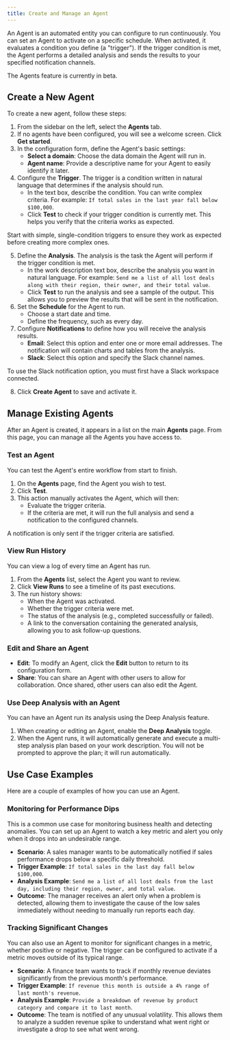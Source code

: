 ```yaml
---
title: Create and Manage an Agent
---
```


An Agent is an automated entity you can configure to run continuously. You can set an Agent to activate on a specific schedule. When activated, it evaluates a condition you define (a "trigger"). If the trigger condition is met, the Agent performs a detailed analysis and sends the results to your specified notification channels.

<Note>
The Agents feature is currently in beta.
</Note>

## Create a New Agent

To create a new agent, follow these steps:

1.  From the sidebar on the left, select the **Agents** tab.
2.  If no agents have been configured, you will see a welcome screen. Click **Get started**.
3.  In the configuration form, define the Agent's basic settings:
    * **Select a domain**: Choose the data domain the Agent will run in.
    * **Agent name**: Provide a descriptive name for your Agent to easily identify it later.
4.  Configure the **Trigger**. The trigger is a condition written in natural language that determines if the analysis should run.
    * In the text box, describe the condition. You can write complex criteria. For example: `If total sales in the last year fall below $100,000`.
    * Click **Test** to check if your trigger condition is currently met. This helps you verify that the criteria works as expected.

<Tip>
Start with simple, single-condition triggers to ensure they work as expected before creating more complex ones.
</Tip>

5.  Define the **Analysis**. The analysis is the task the Agent will perform if the trigger condition is met.
    * In the work description text box, describe the analysis you want in natural language. For example: `Send me a list of all lost deals along with their region, their owner, and their total value`.
    * Click **Test** to run the analysis and see a sample of the output. This allows you to preview the results that will be sent in the notification.
6.  Set the **Schedule** for the Agent to run.
    * Choose a start date and time.
    * Define the frequency, such as every day.
7.  Configure **Notifications** to define how you will receive the analysis results.
    * **Email**: Select this option and enter one or more email addresses. The notification will contain charts and tables from the analysis.
    * **Slack**: Select this option and specify the Slack channel names.

<Note>
To use the Slack notification option, you must first have a Slack workspace connected.
</Note>

8.  Click **Create Agent** to save and activate it.

## Manage Existing Agents

After an Agent is created, it appears in a list on the main **Agents** page. From this page, you can manage all the Agents you have access to.

### Test an Agent

You can test the Agent's entire workflow from start to finish.

1.  On the **Agents** page, find the Agent you wish to test.
2.  Click **Test**.
3.  This action manually activates the Agent, which will then:
    * Evaluate the trigger criteria.
    * If the criteria are met, it will run the full analysis and send a notification to the configured channels.

<Warning>
A notification is only sent if the trigger criteria are satisfied.
</Warning>

### View Run History

You can view a log of every time an Agent has run.

1.  From the **Agents** list, select the Agent you want to review.
2.  Click **View Runs** to see a timeline of its past executions.
3.  The run history shows:
    * When the Agent was activated.
    * Whether the trigger criteria were met.
    * The status of the analysis (e.g., completed successfully or failed).
    * A link to the conversation containing the generated analysis, allowing you to ask follow-up questions.

### Edit and Share an Agent

* **Edit**: To modify an Agent, click the **Edit** button to return to its configuration form.
* **Share**: You can share an Agent with other users to allow for collaboration. Once shared, other users can also edit the Agent.

### Use Deep Analysis with an Agent

You can have an Agent run its analysis using the Deep Analysis feature.

1.  When creating or editing an Agent, enable the **Deep Analysis** toggle.
2.  When the Agent runs, it will automatically generate and execute a multi-step analysis plan based on your work description. You will not be prompted to approve the plan; it will run automatically.

## Use Case Examples

Here are a couple of examples of how you can use an Agent.

### Monitoring for Performance Dips

This is a common use case for monitoring business health and detecting anomalies. You can set up an Agent to watch a key metric and alert you only when it drops into an undesirable range.

* **Scenario**: A sales manager wants to be automatically notified if sales performance drops below a specific daily threshold.
* **Trigger Example**: `If total sales in the last day fall below $100,000`.
* **Analysis Example**: `Send me a list of all lost deals from the last day, including their region, owner, and total value`.
* **Outcome**: The manager receives an alert only when a problem is detected, allowing them to investigate the cause of the low sales immediately without needing to manually run reports each day.

### Tracking Significant Changes

You can also use an Agent to monitor for significant changes in a metric, whether positive or negative. The trigger can be configured to activate if a metric moves outside of its typical range.

* **Scenario**: A finance team wants to track if monthly revenue deviates significantly from the previous month's performance.
* **Trigger Example**: `If revenue this month is outside a 4% range of last month's revenue`.
* **Analysis Example**: `Provide a breakdown of revenue by product category and compare it to last month`.
* **Outcome**: The team is notified of any unusual volatility. This allows them to analyze a sudden revenue spike to understand what went right or investigate a drop to see what went wrong.